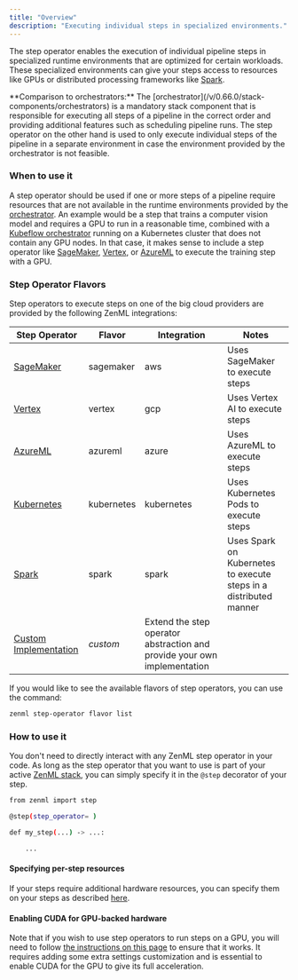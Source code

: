 ```yaml
---
title: "Overview"
description: "Executing individual steps in specialized environments."
---
```


The step operator enables the execution of individual pipeline steps in specialized runtime environments that are optimized for certain workloads. These specialized environments can give your steps access to resources like GPUs or distributed processing frameworks like [Spark](https://spark.apache.org/).

<Info>
    **Comparison to orchestrators:** The [orchestrator](/v/0.66.0/stack-components/orchestrators) is a mandatory stack component that is responsible for executing all steps of a pipeline in the correct order and providing additional features such as scheduling pipeline runs. The step operator on the other hand is used to only execute individual steps of the pipeline in a separate environment in case the environment provided by the orchestrator is not feasible.
</Info>

### When to use it

A step operator should be used if one or more steps of a pipeline require resources that are not available in the runtime environments provided by the [orchestrator](/v/0.66.0/stack-components/orchestrators). An example would be a step that trains a computer vision model and requires a GPU to run in a reasonable time, combined with a [Kubeflow orchestrator](/v/0.66.0/stack-components/orchestrators/kubeflow) running on a Kubernetes cluster that does not contain any GPU nodes. In that case, it makes sense to include a step operator like [SageMaker](/v/0.66.0/stack-components/step-operators/sagemaker), [Vertex](/v/0.66.0/stack-components/step-operators/vertex), or [AzureML](/v/0.66.0/stack-components/step-operators/azureml) to execute the training step with a GPU.

### Step Operator Flavors

Step operators to execute steps on one of the big cloud providers are provided by the following ZenML integrations:

| Step Operator                                                    | Flavor     | Integration                                                              | Notes                                                             |
| ---------------------------------------------------------------- | ---------- | ------------------------------------------------------------------------ | ----------------------------------------------------------------- |
| [SageMaker](/v/0.66.0/stack-components/step-operators/sagemaker)          | sagemaker  | aws                                                                      | Uses SageMaker to execute steps                                   |
| [Vertex](/v/0.66.0/stack-components/step-operators/vertex)                | vertex     | gcp                                                                      | Uses Vertex AI to execute steps                                   |
| [AzureML](/v/0.66.0/stack-components/step-operators/azureml)              | azureml    | azure                                                                    | Uses AzureML to execute steps                                     |
| [Kubernetes](/v/0.66.0/stack-components/step-operators/kubernetes)        | kubernetes | kubernetes                                                               | Uses Kubernetes Pods to execute steps                             |
| [Spark](/v/0.66.0/stack-components/step-operators/spark-kubernetes)       | spark      | spark                                                                    | Uses Spark on Kubernetes to execute steps in a distributed manner |
| [Custom Implementation](/v/0.66.0/stack-components/step-operators/custom) | _custom_   | Extend the step operator abstraction and provide your own implementation |                                                                   |

If you would like to see the available flavors of step operators, you can use the command:

```bash
zenml step-operator flavor list
```

### How to use it

You don't need to directly interact with any ZenML step operator in your code. As long as the step operator that you want to use is part of your active [ZenML stack](/v/0.66.0/user-guide/guides/production-guide/understand-stacks), you can simply specify it in the `@step` decorator of your step.

```bash
from zenml import step

@step(step_operator= )

def my_step(...) -> ...:

    ...
```

#### Specifying per-step resources

If your steps require additional hardware resources, you can specify them on your steps as described [here](/v/0.66.0/usage/resource-data-management/training-with-gpus).

#### Enabling CUDA for GPU-backed hardware

Note that if you wish to use step operators to run steps on a GPU, you will need to follow [the instructions on this page](/v/0.66.0/usage/resource-data-management/training-with-gpus) to ensure that it works. It requires adding some extra settings customization and is essential to enable CUDA for the GPU to give its full acceleration.

